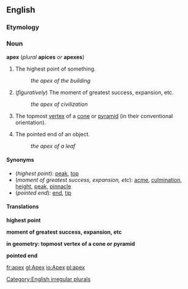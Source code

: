 ==English==
===Etymology===
{{L.}}

=== Noun ===
'''apex''' (''plural'' '''apices''' ''or'' '''apexes''')

#The highest point of something.
#:''the apex of the building''
#(''figuratively'') The moment of greatest success, expansion, etc.
#:''the apex of civilization''
#{{geometry}} The topmost [[vertex]] of a [[cone]] or [[pyramid]] (in their conventional orientation).
#The pointed end of an object.
#:''the apex of a leaf''

====Synonyms====
*(''highest point''): [[peak]], [[top]]
*(''moment of greatest success, expansion, etc''): [[acme]], [[culmination]], [[height]], [[peak]], [[pinnacle]]
*(''pointed end''): [[end]], [[tip]]

====Translations====

'''highest point'''
{{top}}
{{mid}}
{{bottom}}

'''moment of greatest success, expansion, etc'''
{{top}}
{{mid}}
{{bottom}}

'''in geometry: topmost vertex of a cone or pyramid'''
{{top}}
{{mid}}
{{bottom}}

'''pointed end'''
{{top}}
{{mid}}
{{bottom}}

[[Category:English irregular plurals]]

[[fr:apex]]
[[gl:Apex]]
[[io:Apex]]
[[pl:apex]]
